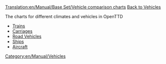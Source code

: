 [[Translation:en/Manual/Base Set/Vehicle comparison charts]]
[[en/Manual/Vehicles|Back to Vehicles]]

The charts for different climates and vehicles in OpenTTD

* [[en/Manual/Base Set/Trains/Train Comparison|Trains]]
* [[en/Manual/Base Set/Trains/Carriages Comparison|Carriages]]
* [[en/Manual/Base Set/Road Vehicles/Road vehicle comparison|Road Vehicles]]
* [[en/Manual/Base Set/Ships/Ship Comparison|Ships]]
* [[en/Manual/Base Set/Aircraft/Air Comparison|Aircraft]]

[[Category:en/Manual/Vehicles]]